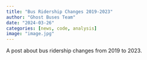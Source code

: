 ```yaml
---
title: "Bus Ridership Changes 2019-2023"
author: "Ghost Buses Team"
date: "2024-03-26"
categories: [news, code, analysis]
image: "image.jpg"
---
```


A post about bus ridership changes from 2019 to 2023.

